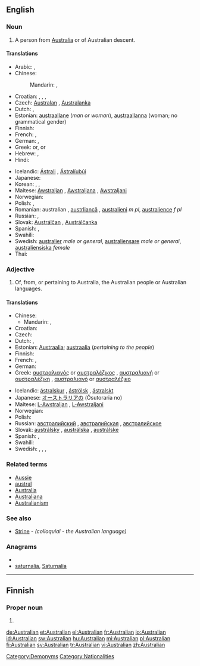 ==English==

===Noun===
{{en-noun}}

# A person from [[Australia]] or of Australian descent.

====Translations====
{{trans-top|a person from Australia or of Australian descent}}
* Arabic: {{t|ar|أسترالي|m|tr='ustraaliy|sc=Arab}},  {{t|ar|أسترالية|f|tr='ustraalíyya|sc=Arab}}
* Chinese:
*: Mandarin: {{t|zh|澳大利亞人|sc=Hani}}, {{t|zh|澳大利亚人|tr=Aòdàlìyàrén|sc=Hani}}
* Croatian: {{t-|hr|Australac|m|alt=Austrálac}}, {{t-|hr|Australka|f|alt=Aùstrālka}}, {{t-|hr|Australijanac|m|alt=Australijánac}}, {{t-|hr|Australijanka|f|alt=Australìjānka}}
* Czech: [[Australan]] {{m}}, [[Australanka]] {{f}}
* Dutch: {{t+|nl|Australiër|m}}, {{t-|nl|Australische|f}}
* Estonian: [[austraallane]] (''man or woman''), [[austraallanna]] (woman; no grammatical gender)
* Finnish: {{t+|fi|australialainen}}
* French: {{t+|fr|Australien|m}}, {{t-|fr|Australienne|f}}
* German: {{t+|de|Australier|m}}, {{t+|de|Australierin|f}}
* Greek: {{t|el|Αυστραλός|m|tr=Afstralós|sc=Grek}} or{{t|el|Αυστραλέζος|m|tr=Afstralézos|sc=Grek}},  {{t|el|Αυστραλή|f|tr=Afstralí|sc=Grek}} or {{t|el|Αυστραλέζα|f|tr=Afstraléza|sc=Grek}}
* Hebrew: {{t|he|אוסטרלי|m|tr=ost'rali|sc=Hebr}},  {{t|he|אוסטרלית|f|tr=ost'ralit|sc=Hebr}}
* Hindi: {{t|hi|आस्ट्रेलियन|tr=āsṭrēliyan|sc=Deva}}
{{trans-mid}}
* Icelandic: [[Ástrali]] {{m}}, [[Ástralíubúi]] {{m}}
* Japanese: {{t|ja|オーストラリア人|tr=Ōsutoraria-jin|sc=Jpan}}
* Korean: {{t|ko|오스트레일리아 사람|tr=Oseuteureillia saram|sc=Kore}},  {{t|ko|호주 사람|tr=Hoju saram|sc=Kore}},  {{t|ko|호주 사람|tr=Hoju saram|sc=Kore}}
* Maltese: [[Awstraljan]] {{m}}, [[Awstraljana]] {{f}}, [[Awstraljani]] {{p}}
* Norwegian: {{t+|no|australier|m}}
* Polish: {{t+|pl|Australijczyk|m}}, {{t+|pl|Australijka|f}}
* Romanian: australian {{m}}, [[austrliancă]] {{f}}, [[australieni]] ''m pl'', [[australience]] ''f pl''
* Russian: {{t+|ru|австралиец|m|tr=avstralíjec|sc=Cyrl}}, {{t+|ru|австралийка|f|tr=avstralíjka|sc=Cyrl}}
* Slovak: [[Austrálčan]] {{m}}, [[Austrálčanka]] {{f}}
* Spanish: {{t+|es|australiano|m}}, {{t-|es|australiana|f}}
* Swahili: {{t|sw|waustralia|xs=Swahili}}
* Swedish: [[australier]] ''male or general'', [[australiensare]] ''male or general'', [[australiensiska]] ''female''
* Thai: {{t|th|ชาวออสเตรเลีย|tr=chao ààwtdraelia|sc=Thai}}
{{trans-bottom}}

===Adjective===
{{en-adj|-}}

# Of, from, or pertaining to Australia, the Australian people or Australian languages.

====Translations====
{{trans-top|of, from, or pertaining to Australia, the Australian people or languages}}
* Chinese:
** Mandarin: {{t|zh|澳大利亞|alt=澳大利亞的|sc=Hani}}, {{t|zh|澳大利亚|tr=Aòdàlìyà de|alt=澳大利亚的|sc=Hani}}
* Croatian: {{t-|hr|australski|alt=aùstrālskī}}
* Czech: {{t-|cs|australský|m}}
* Dutch: {{t+|nl|Australisch}}, {{t-|nl|Australische}}
* Estonian: [[Austraalia]]; [[austraalia]] (''pertaining to the people'')
* Finnish: {{t+|fi|australialainen}}
* French: {{t+|fr|Australien|m}}, {{t-|fr|Australienne|f}}
* German: {{t+|de|australisch}}
* Greek: [[αυστραλιανός]] {{m}} or [[αυστραλέζικος]] {{m}}, [[αυστραλιανή]] {{f}} or [[αυστραλέζικη]] {{f}}, [[αυστραλιανό]] {{n}} or [[αυστραλέζικο]] {{n}}
{{trans-mid}}
* Icelandic: [[ástralskur]] {{m}}, [[áströlsk]] {{f}}, [[ástralskt]] {{n}}
* Japanese: [[オーストラリア]]の (Ōsutoraria no)
* Maltese: [[L-Awstraljan]] {{m}}, [[L-Awstraljani]] {{p}}
* Norwegian: {{t-|no|australsk}}
* Polish: {{t+|pl|australijski|m}}
* Russian: [[австралийский]] {{m}}, [[австралийская]] {{f}}, [[австралийское]] {{n}}
* Slovak: [[austrálsky]] {{m}}, [[austrálska]] {{f}}, [[austrálske]] {{n}}
* Spanish: {{t+|es|australiano|m}}, {{t-|es|australiana|f}}
* Swahili: {{t|sw|waustralia|xs=Swahili}}
* Swedish: {{t+|sv|australiensisk}}, {{t+|sv|australiensiskt}}, {{t+|sv|australiensiske}}, {{t+|sv|australiensiska}}
{{trans-bottom}}

===Related terms===
* [[Aussie]]
* [[austral]]
* [[Australia]]
* [[Australiana]]
* [[Australianism]]

===See also===
* [[Strine]] - ''(colloquial - the Australian language)''

===Anagrams===
* {{alphagram|aaailnrstu}}
* [[saturnalia#English|saturnalia]], [[Saturnalia#English|Saturnalia]]

[[Category:Demonyms]]
[[Category:Nationalities]]

----

==Finnish==

===Proper noun===
{{infl|fi|proper noun form}}

# {{fi-form of|type=proper noun|case=genitive|pl=singular|[[Australia#Finnish|Australia]]}}

[[de:Australian]]
[[et:Australian]]
[[el:Australian]]
[[fr:Australian]]
[[io:Australian]]
[[id:Australian]]
[[sw:Australian]]
[[hu:Australian]]
[[mi:Australian]]
[[pl:Australian]]
[[fi:Australian]]
[[sv:Australian]]
[[tr:Australian]]
[[vi:Australian]]
[[zh:Australian]]